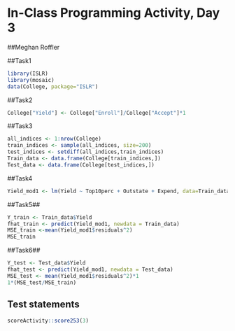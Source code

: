 # In-Class Programming Activity, Day 3

##Meghan Roffler

##Task1
```r
library(ISLR)
library(mosaic)
data(College, package="ISLR")
```

##Task2
```r
College["Yield"] <- College["Enroll"]/College["Accept"]*1
```

##Task3
```r
all_indices <- 1:nrow(College)
train_indices <- sample(all_indices, size=200)
test_indices <- setdiff(all_indices,train_indices)
Train_data <- data.frame(College[train_indices,])
Test_data <- data.frame(College[test_indices,])
```

##Task4
```r
Yield_mod1 <- lm(Yield ~ Top10perc + Outstate + Expend, data=Train_data)
```

##Task5##
```r
Y_train <- Train_data$Yield
fhat_train <- predict(Yield_mod1, newdata = Train_data)
MSE_train <-mean(Yield_mod1$residuals^2)
MSE_train
```

##Task6##
```r
Y_test <- Test_data$Yield
fhat_test <- predict(Yield_mod1, newdata = Test_data)
MSE_test <- mean(Yield_mod1$residuals^2)*1
1*(MSE_test/MSE_train)
```


## Test statements

```r
scoreActivity::score253(3)
```
